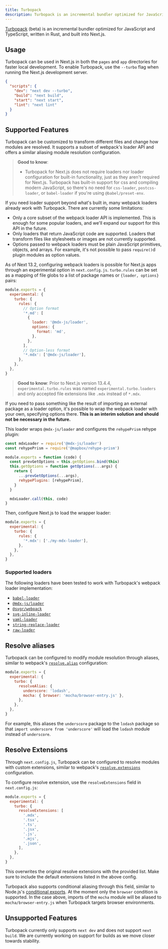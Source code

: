 ```yaml
---
title: Turbopack
description: Turbopack is an incremental bundler optimized for JavaScript and TypeScript, written in Rust, and built into Next.js.
---
```


[Turbopack](https://turbo.build/pack) (beta) is an incremental bundler optimized for JavaScript and TypeScript, written in Rust, and built into Next.js.

## Usage

Turbopack can be used in Next.js in both the `pages` and `app` directories for faster local development. To enable Turbopack, use the `--turbo` flag when running the Next.js development server.

```json filename="package.json" highlight={3}
{
  "scripts": {
    "dev": "next dev --turbo",
    "build": "next build",
    "start": "next start",
    "lint": "next lint"
  }
}
```

## Supported Features

Turbopack can be customized to transform different files and change how modules are resolved. It supports a subset of webpack's loader API and offers a similar aliasing module resolution configuration.

> **Good to know**:
>
> - Turbopack for Next.js does not require loaders nor loader configuration for built-in functionality, just as they aren't required for Next.js. Turbopack has built-in support for css and compiling modern JavaScript, so there's no need for `css-loader`, `postcss-loader`, or `babel-loader` if you're using `@babel/preset-env`.

If you need loader support beyond what's built in, many webpack loaders already work with Turbopack. There are currently some limitations:

- Only a core subset of the webpack loader API is implemented. This is enough for some popular loaders, and we'll expand our support for this API in the future.
- Only loaders that return JavaScript code are supported. Loaders that transform files like stylesheets or images are not currently supported.
- Options passed to webpack loaders must be plain JavaScript primitives, objects, and arrays. For example, it's not possible to pass `require()`d plugin modules as option values.

As of Next 13.2, configuring webpack loaders is possible for Next.js apps through an experimental option in `next.config.js`. `turbo.rules` can be set as a mapping of file globs to a list of package names or `{loader, options}` pairs:

```js filename="next.config.js"
module.exports = {
  experimental: {
    turbo: {
      rules: {
        // Option format
        '*.md': [
          {
            loader: '@mdx-js/loader',
            options: {
              format: 'md',
            },
          },
        ],
        // Option-less format
        '*.mdx': ['@mdx-js/loader'],
      },
    },
  },
}
```

> **Good to know**: Prior to Next.js version 13.4.4, `experimental.turbo.rules` was named `experimental.turbo.loaders` and only accepted file extensions like `.mdx` instead of `*.mdx`.

If you need to pass something like the result of importing an external package as a loader option, it's possible to wrap the webpack loader with your own, specifying options there. **This is an interim solution and should not be necessary in the future.**

This loader wraps `@mdx-js/loader` and configures the `rehypePrism` rehype plugin:

```js filename="my-mdx-loader.js"
const mdxLoader = require('@mdx-js/loader')
const rehypePrism = require('@mapbox/rehype-prism')

module.exports = function (code) {
  const prevGetOptions = this.getOptions.bind(this)
  this.getOptions = function getOptions(...args) {
    return {
      ...prevGetOptions(...args),
      rehypePlugins: [rehypePrism],
    }
  }

  mdxLoader.call(this, code)
}
```

Then, configure Next.js to load the wrapper loader:

```js filename="next.config.js"
module.exports = {
  experimental: {
    turbo: {
      rules: {
        '*.mdx': ['./my-mdx-loader'],
      },
    },
  },
}
```

### Supported loaders

The following loaders have been tested to work with Turbopack's webpack loader implementation:

- [`babel-loader`](https://www.npmjs.com/package/babel-loader)
- [`@mdx-js/loader`](https://www.npmjs.com/package/@mdx-js/loader)
- [`@svgr/webpack`](https://www.npmjs.com/package/@svgr/webpack)
- [`svg-inline-loader`](https://www.npmjs.com/package/svg-inline-loader)
- [`yaml-loader`](https://www.npmjs.com/package/yaml-loader)
- [`string-replace-loader`](https://www.npmjs.com/package/string-replace-loader)
- [`raw-loader`](https://www.npmjs.com/package/raw-loader)

## Resolve aliases

Turbopack can be configured to modify module resolution through aliases, similar to webpack's [`resolve.alias`](https://webpack.js.org/configuration/resolve/#resolvealias) configuration:

```js filename="next.config.js"
module.exports = {
  experimental: {
    turbo: {
      resolveAlias: {
        underscore: 'lodash',
        mocha: { browser: 'mocha/browser-entry.js' },
      },
    },
  },
}
```

For example, this aliases the `underscore` package to the `lodash` package so that `import underscore from 'underscore'` will load the `lodash` module instead of `underscore`.

## Resolve Extensions

Through `next.config.js`, Turbopack can be configured to resolve modules with custom extensions, similar to webpack's [`resolve.extensions`](https://webpack.js.org/configuration/resolve/#resolveextensions) configuration.

To configure resolve extension, use the `resolveExtensions` field in `next.config.js`:

```js filename="next.config.js"
module.exports = {
  experimental: {
    turbo: {
      resolveExtensions: [
        '.mdx',
        '.tsx',
        '.ts',
        '.jsx',
        '.js',
        '.mjs',
        '.json',
      ],
    },
  },
}
```

This overwrites the original resolve extensions with the provided list. Make sure to include the default extensions listed in the above config.

Turbopack also supports conditional aliasing through this field, similar to Node.js's [conditional exports](https://nodejs.org/docs/latest-v18.x/api/packages.html#conditional-exports). At the moment only the `browser` condition is supported. In the case above, imports of the `mocha` module will be aliased to `mocha/browser-entry.js` when Turbopack targets browser environments.

## Unsupported Features

Turbopack currently only supports `next dev` and does not support `next build`. We are currently working on support for builds as we move closer towards stability.
